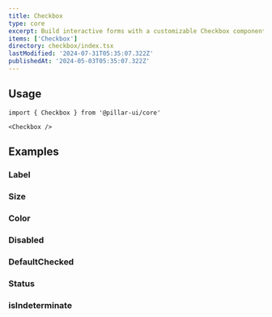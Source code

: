 ```yaml
---
title: Checkbox
type: core
excerpt: Build interactive forms with a customizable Checkbox component for React. Seamlessly integrate checkboxes into your applications, providing users with clear and intuitive options.
items: ['Checkbox']
directory: checkbox/index.tsx
lastModified: '2024-07-31T05:35:07.322Z'
publishedAt: '2024-05-03T05:35:07.322Z'
---
```


## Usage

```tsx
import { Checkbox } from '@pillar-ui/core'
```

```tsx
<Checkbox />
```

## Examples

### Label

<Playground name="checkboxLabel" root="checkbox" />

### Size

<Playground name="checkboxSize" root="checkbox" />

### Color

<Playground name="checkboxColor" root="checkbox" />

### Disabled

<Playground name="checkboxDisabled" root="checkbox" />

### DefaultChecked

<Playground name="checkboxDefaultChecked" root="checkbox" />

### Status

<Playground name="checkboxStatus" root="checkbox" />

### isIndeterminate

<Playground direction="column" name="checkboxIsIndeterminate" root="checkbox" />
